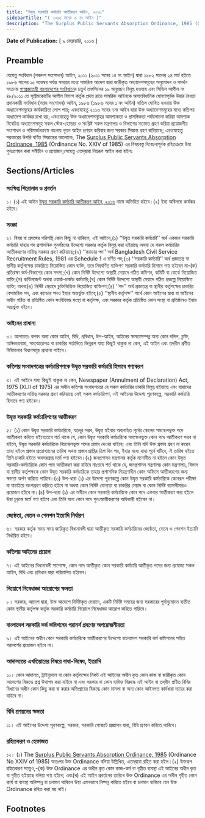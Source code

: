 ```yaml
---
title: "উদ্বৃত্ত সরকারি কর্মচারি আত্তীকরণ আইন, ২০১৬"
sidebarTitle: "( ২০১৬ সনের ৩ নং আইন )"
description: "The Surplus Public Servants Absorption Ordinance, 1985 (OrdinanceNo. XXIV of 1985) রহিতক্রমে উহা পুনঃপ্রণয়নের উদ্দেশ্যে প্রণীত আইন"
---
```


**Date of Publication:** [ ৯ ফেব্রুয়ারি, ২০১৬ ]

## Preamble

যেহেতু সংবিধান (পঞ্চদশ সংশোধন) আইন, ২০১১ (২০১১ সনের ১৪ নং আইন) দ্বারা ১৯৮২ সালের ২৪ মার্চ হইতে ১৯৮৬ সালের ১০ নভেম্বর পর্যন্ত সময়ের মধ্যে সামরিক আদেশ দ্বারা জারীকৃত অধ্যাদেশসমূহের অনুমোদন ও সমর্থন সংক্রান্ত [গণপ্রজাতন্ত্রী বাংলাদেশের সংবিধান](/act-957.html "গণপ্রজাতন্ত্রী বাংলাদেশের সংবিধান")ের চতুর্থ তফসিলের ১৯ অনুচ্ছেদ বিলুপ্ত হওয়ায় এবং সিভিল আপীল নং ৪৮/২০১১ তে সুপ্রীমকোর্টের আপীল বিভাগ কর্তৃক প্রদত্ত রায়ে সামরিক আইনকে অসাংবিধানিক ঘোষণাপূর্বক উহার বৈধতা প্রদানকারী সংবিধান (সপ্তম সংশোধন) আইন, ১৯৮৬ (১৯৮৬ সনের ১ নং আইন) বাতিল ঘোষিত হওয়ায় উক্ত অধ্যাদেশসমূহের কার্যকারিতা লোপ পায়; এবংযেহেতু ২০১৩ সনের ৭নং আইন দ্বারা উক্ত অধ্যাদেশসমূহের মধ্যে কতিপয় অধ্যাদেশ কার্যকর রাখা হয়; এবংযেহেতু উক্ত অধ্যাদেশসমূহের আবশ্যকতা ও প্রাসঙ্গিকতা পর্যালোচনা করিয়া আবশ্যক বিবেচিত অধ্যাদেশসমূহ সকল স্টেক-হোল্ডার ও সংশ্লিষ্ট সকল মন্ত্রণালয় ও বিভাগের মতামত গ্রহণ করিয়া প্রয়োজনীয় সংশোধন ও পরিমার্জনক্রমে বাংলায় নূতন আইন প্রণয়ন করিবার জন্য সরকার সিদ্ধান্ত গ্রহণ করিয়াছে; এবংযেহেতু সরকারের উপরি বর্ণিত সিদ্ধান্তের আলোকে, The [Surplus Public Servants Absorption Ordinance, 1985](/act-684.html "Surplus Public Servants Absorption Ordinance, 1985") (Ordinance No. XXIV of 1985) এর বিষয়বস্তু বিবেচনাপূর্বক রহিতক্রমে উহা পুনঃপ্রণয়ন করা সমীচীন ও প্রয়োজন;সেহেতু এতদ্‌দ্বারা নিম্নরূপ আইন করা হইলঃ

## Sections/Articles

### সংক্ষিপ্ত শিরোনাম ও প্রবর্তন

১। (১) এই আইন [উদ্বৃত্ত সরকারি কর্মচারি আত্তীকরণ আইন, ২০১৬](/act-1175.html "উদ্বৃত্ত সরকারি কর্মচারি আত্তীকরণ আইন, ২০১৬") নামে অভিহিত হইবে।(২) ইহা অবিলম্বে কার্যকর হইবে।

### সংজ্ঞা

২। বিষয় বা প্রসঙ্গের পরিপন্থি কোন কিছু না থাকিলে, এই আইনে,(১) ‘‘উদ্বৃত সরকারি কর্মচারি’’ অর্থ একজন সরকারি কর্মচারি যাহার পদ প্রশাসনিক পুনর্গঠনের উদ্দেশ্যে সরকার কর্তৃক বিলুপ্ত করা হইয়াছে অথবা যে সকল কর্মচারির আত্তীকরণের দায়িত্ব সরকার গ্রহণ করিয়াছে;(২) ‘‘ক্যাডার পদ’’ অর্থ Bangladesh Civil Service Recruitment Rules, 1981 এর Schedule 1 এ বর্ণিত পদ;(৩) ‘‘সরকারি কর্মচারি’’ অর্থ প্রজাতন্ত্র বা স্থানীয় কর্তৃপক্ষের চাকরিতে নিয়োজিত কোন ব্যক্তি, তবে নিম্নবর্ণিত ব্যক্তিগণ সরকারি কর্মচারি হিসাবে গণ্য হইবেন না-(ক) প্রতিরক্ষা কর্ম-বিভাগের কোন সদস্য;(খ) কোন নির্দিষ্ট উদ্দেশ্যে অস্থায়ী মেয়াদে গঠিত কমিশন, কমিটি বা বোর্ডে নিয়োজিত ব্যক্তি;(গ) কন্টিনজেন্ট অথবা ওয়ার্ক-চার্জড কর্মচারি;(ঘ) কোন নির্দিষ্ট উদ্দেশ্যে অস্থায়ী মেয়াদে গঠিত প্রকল্পে নিয়োজিত ব্যক্তি; অথবা(ঙ) নির্দিষ্ট মেয়াদে চুক্তিভিত্তিক নিয়োজিত ব্যক্তিগণ;(৪) ‘‘পদ’’ অর্থ প্রজাতন্ত্র বা স্থানীয় কর্তৃপক্ষের চাকরির বেসামরিক পদ, এবং ক্যাডার পদও ইহার অন্তর্ভুক্ত হইবে;(৫) ‘‘স্থানীয় কর্তৃপক্ষ’’ অর্থে কোন আইনের দ্বারা বা আইনের অধীন গঠিত বা প্রতিষ্ঠিত কোন সংবিধিবদ্ধ সংস্থা বা কর্তৃপক্ষ, এবং সরকার কর্তৃক প্রতিষ্ঠিত কোন সংস্থা বা প্রতিষ্ঠানও ইহার অন্তর্ভুক্ত হইবে।

### আইনের প্রাধান্য

৩। আপাততঃ বলবৎ অন্য কোন আইন, বিধি, প্রবিধান, উপ-আইন, আইনের ক্ষমতাসম্পন্ন অন্য কোন দলিল, চুক্তি, অঙ্গিকারনামা, সমঝোতাপত্র বা চাকরির শর্তাদিতে ভিন্নরূপ যাহা কিছুই থাকুক না কেন, এই আইন এবং তদ্‌ধীন প্রণীত বিধিমালার বিধানসমূহ প্রাধান্য পাইবে।

### কতিপয় সংবাদপত্রের কর্মচারিগণকে উদ্বৃত্ত সরকারি কর্মচারি হিসাবে গণ্যকরণ

৪। এই আইনে যাহা কিছুই থাকুক না কেন, Newspaper (Annulment of Declaration) Act, 1975 (XLII of 1975) এর অধীন কতিপয় সংবাদপত্রের যে সকল কর্মচারির চাকরি বিলুপ্ত হইয়াছে এবং যাহাদের আত্তীকরণের দায়িত্ব সরকার গ্রহণ করিয়াছে সেই সকল কর্মচারিগণ, এই আইনের উদ্দেশ্য পূরণকল্পে, সরকারি কর্মচারি হিসাবে গণ্য হইবেন।

### উদ্বৃত্ত সরকারি কর্মচারিগণের আত্তীকরণ

৫। (১) কোন উদ্বৃত্ত সরকারি কর্মচারিকে, যতদূর সম্ভব, উদ্বৃত্ত হইবার অব্যবহিত পূর্বের স্কেলের সমস্কেলভুক্ত পদে আত্তীকরণ করিতে হইবে:তবে শর্ত থাকে যে, কোন উদ্বৃত্ত সরকারি কর্মচারিকে সমস্কেলভুক্ত কোন পদে আত্তীকরণ সম্ভব না হইলে, উদ্বৃত্ত সরকারি কর্মচারিকে নিম্নস্কেলভুক্ত পদের প্রস্তাব দেওয়া যাইবে; এবং তিনি যদি উক্ত প্রস্তাব গ্রহণ না করেন তাহা হইলে প্রস্তাব প্রত্যাখ্যানের তারিখ অথবা প্রস্তাব প্রাপ্তির ত্রিশ দিন পর, ইহার মধ্যে যাহা পূর্বে ঘটিবে, ঐ তারিখ হইতে তিনি চাকরি হইতে অবসরপ্রাপ্ত মর্মে গণ্য হইবেন।(২) জনপ্রশাসন মন্ত্রণালয় কর্তৃক মনোনীত না হইলে কোন উদ্বৃত্ত সরকারি-কর্মচারিকে কোন পদে আত্তীকরণ করা যাইবে নাঃতবে শর্ত থাকে যে, জনপ্রশাসন মন্ত্রণালয় কোন মন্ত্রণালয়, বিভাগ বা স্থানীয় কর্তৃপক্ষকে কোন উদ্বৃত্ত সরকারি কর্মচারিকে তাহার প্রশাসনিক নিয়ন্ত্রণাধীন কোন অফিসে আত্তীকরণের জন্য ক্ষমতা অর্পণ করিতে পারিবে।(৩) উপ-ধারা (১) এর উদ্দেশ্য পূরণকল্পে কোন উদ্বৃত্ত সরকারি কর্মচারিকে কোনরূপ পরীক্ষা বা যাচাইয়ে অংশগ্রহণ করিতে হইবে না অথবা কোন নির্দিষ্ট যোগ্যতা বা চাকরির মেয়াদ বা কোন নির্দিষ্ট বয়সসীমারও প্রয়োজন হইবে না।(৪) উপ-ধারা (১) এর অধীনে কোন সরকারি কর্মচারিকে কোন পদে একবার আত্তীকরণ করা হইলে উহা চূড়ান্ত মর্মে গণ্য হইবে এবং তিনি অন্য কোন পদে পুনঃআত্তীকরণের অধিকারী হইবেন না।

### জ্যেষ্ঠতা, বেতন ও পেনশন ইত্যাদি নির্ধারণ

৬। সরকার কর্তৃক সময় সময় জারিকৃত বিধানাবলী দ্বারা আত্তীকৃত সরকারি কর্মচারিদের জ্যেষ্ঠতা, বেতন ও পেনশন ইত্যাদি নির্ধারিত হইবে।

### কতিপয় আইনের প্রয়োগ

৭। এই আইনের বিধানাবলী সাপেক্ষে, কোন পদে আত্তীকৃত কোন সরকারি কর্মচারি আত্তীকৃত পদের জন্য প্রযোজ্য সকল আইন, বিধি এবং প্রবিধান দ্বারা পরিচালিত হইবেন।

### নিয়োগে নিষেধাজ্ঞা আরোপের ক্ষমতা

৮। সরকার, আদেশ দ্বারা, উক্ত আদেশে নির্দিষ্টকৃত মেয়াদে, একটি নির্দিষ্ট সময়ের জন্য সরকারের পূর্বানুমোদন ব্যতীত কোন স্থানীয় কর্তৃপক্ষ কর্তৃক সরকারি কর্মচারি নিয়োগে নিষেধাজ্ঞা আরোপ করিতে পারিবে।

### বাংলাদেশ সরকারি কর্ম কমিশনের পরামর্শ গ্রহণের অপয়োজনীয়তা

৯। এই আইনের অধীন কোন সরকারি কর্মচারিকে আত্তীকরণের উদ্দেশ্যে বাংলাদেশ সরকারি কর্ম কমিশনের সহিত পরামর্শের প্রয়োজন হইবে না।

### আদালতের এখতিয়ারের বিষয়ে বাধা-নিষেধ, ইত্যাদি

১০। কোন আদালত, ট্রাইব্যুনাল বা কোন কর্তৃপক্ষের নিকট এই আইনের অধীন কৃত কোন কাজ বা জারীকৃত কোন আদেশের বিরুদ্ধে প্রশ্ন উত্থাপন করা যাইবে না এবং সরকার বা কোন ব্যক্তির বিরুদ্ধে এই আইন বা তদ্‌ধীন প্রণীত বিধির বিধানের অধীন কোন কিছু করা বা করার অভিপ্রায়ের বিরুদ্ধে কোন মামলা বা অন্য কোন আইনগত কার্যধারা দায়ের করা যাইবে না।

### বিধি প্রণয়নের ক্ষমতা

১১। এই আইনের উদ্দেশ্য পূরণকল্পে, সরকার, সরকারি গেজেটে প্রজ্ঞাপন দ্বারা, বিধি প্রণয়ন করিতে পারিবে।

### রহিতকরণ ও হেফাজত

১২। (১) The [Surplus Public Servants Absorption Ordinance, 1985](/act-684.html "Surplus Public Servants Absorption Ordinance, 1985") (Ordinance No XXIV of 1985) অতঃপর উক্ত Ordinance বলিয়া উল্লিখিত, এতদ্‌দ্বারা রহিত করা হইল।(২) উক্তরূপ রহিতকরণ সত্ত্বেও,-(ক) উক্ত Ordinance এর অধীন কৃত কোন কাজ-কর্ম বা গৃহীত ব্যবস্থা এই আইনের অধীন কৃত বা গৃহীত হইয়াছে বলিয়া গণ্য হইবে; এবং(খ) এই আইন প্রবর্তনের তারিখে উক্ত Ordinance এর অধীন গৃহীত কোন কার্য বা ব্যবস্থা অনিষ্পন্ন বা চলমান থাকিলে উহা এমনভাবে নিষ্পন্ন করিতে হইবে বা চলমান থাকিবে যেন উক্ত Ordinance রহিত করা হয় নাই।

## Footnotes
